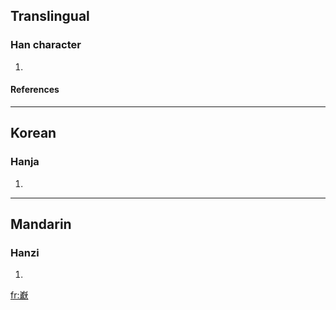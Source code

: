 ==Translingual==
===Han character===
{{Han char|rn=46|rad=山|as=20|sn=23|four=|canj=山卜月大 (UYBK), X山卜月大 (XUYBK)}}
# {{defn|Han|sort=山20}}
====References====
{{Han ref|kx=0323.101|dkj=08652|dj=0623.180|hdz=80017.040|uh=5DDA|ud=24026}}
----
==Korean==
===Hanja===
{{ko-hanja|hangeul=헌|rv=heon|mr=hŏn}}
# {{defn|Korean}}
----
==Mandarin==
===Hanzi===
{{cmn-hanzi|pin=[[yǎn]] ([[yan3]])|wg=yen<sup>3</sup>}}
# {{defn|Mandarin}}

[[fr:巚]]
